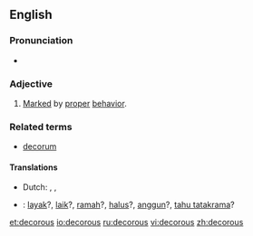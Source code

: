 ==English==

===Pronunciation===
* {{a|UK}} {{IPA|/dɛˈkɔː(ɹ).ʌs/}} {{SAMPA|/dE"kO:(r).Vs/}}

===Adjective===
{{en-adj}}

# [[mark|Marked]] by [[proper]] [[behavior]]. {{rfex}}

===Related terms===
* [[decorum]]

==== Translations ====
{{trans-top|behaving properly}}
* Dutch: {{t|nl|keurig}}, {{t+|nl|goed}}, {{t+|nl|net}}
*{{ttbc|Indonesian}}: [[layak]]?, [[laik]]?, [[ramah]]?, [[halus]]?, [[anggun]]?, [[tahu tatakrama]]?
{{trans-mid}}
{{trans-bottom}}

[[et:decorous]]
[[io:decorous]]
[[ru:decorous]]
[[vi:decorous]]
[[zh:decorous]]
